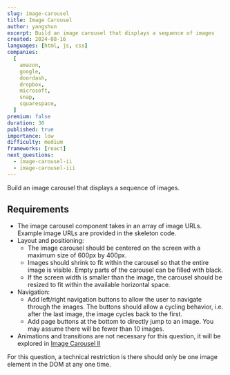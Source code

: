 ```yaml
---
slug: image-carousel
title: Image Carousel
author: yangshun
excerpt: Build an image carousel that displays a sequence of images
created: 2024-08-16
languages: [html, js, css]
companies:
  [
    amazon,
    google,
    doordash,
    dropbox,
    microsoft,
    snap,
    squarespace,
  ]
premium: false
duration: 30
published: true
importance: low
difficulty: medium
frameworks: [react]
next_questions:
  - image-carousel-ii
  - image-carousel-iii
---
```


Build an image carousel that displays a sequence of images.

## Requirements

- The image carousel component takes in an array of image URLs. Example image URLs are provided in the skeleton code.
- Layout and positioning:
  - The image carousel should be centered on the screen with a maximum size of 600px by 400px.
  - Images should shrink to fit within the carousel so that the entire image is visible. Empty parts of the carousel can be filled with black.
  - If the screen width is smaller than the image, the carousel should be resized to fit within the available horizontal space.
- Navigation:
  - Add left/right navigation buttons to allow the user to navigate through the images. The buttons should allow a cycling behavior, i.e. after the last image, the image cycles back to the first.
  - Add page buttons at the bottom to directly jump to an image. You may assume there will be fewer than 10 images.
- Animations and transitions are not necessary for this question, it will be explored in [Image Carousel II](/questions/user-interface/image-carousel-iii)

For this question, a technical restriction is there should only be one image element in the DOM at any one time.
